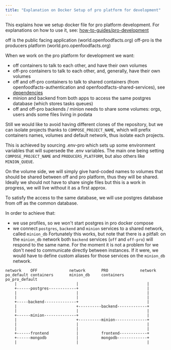 ```yaml
---
title: "Explanation on Docker Setup of pro platform for development"
---
```


This explains how we setup docker file for pro platform development.
For explanations on how to use it, see: [how-to-guides/pro-development](how-to-develop-producer-platform.md)

off is the public facing application (world.openfoodfacts.org)
off-pro is the producers platform (world.pro.openfoodfacts.org)

When we work on the pro platform for development we want:
* off containers to talk to each other, and have their own volumes
* off-pro containers to talk to each other, and, generally, have their own volumes
* off and off-pro containers to talk to shared containers
  (from openfoodfacts-authentication and openfoodfacts-shared-services),
  see [dependencies](https://github.com/openfoodfacts/.github/blob/main/docs/service-dependencies.md)
* minion and backend from both apps to access the same postgres database
  (which stores tasks queues)
* off and off-pro backends / minion needs to share some volumes:
  orgs, users ands some files living in podata

Still we would like to avoid having different clones of the repository,
but we can isolate projects thanks to `COMPOSE_PROJECT_NAME`,
which will prefix containers names, volumes and default network,
thus isolate each projects.

This is achieved by sourcing .env-pro which sets up some environment variables
that will supersede the .env variables.
The main one being setting `COMPOSE_PROJECT_NAME` and `PRODUCERS_PLATFORM`, but also others like `MINION_QUEUE`.

On the volume side, we will simply give hard-coded names to volumes
that should be shared between off and pro platform, thus they will be shared.
Ideally we should not have to share single files but this is a work in progress,
we will live without it as a first approx.

To satisfy the access to the same database,
we will use postgres database from off as the common database.

In order to achieve that:
* we use profiles, so we won't start postgres in pro docker compose
* we connect `postgres`, `backend` and `minion` services to a shared network, called `minion_db`
Fortunately this works, but note that there is a pitfall:
on the `minion_db` network both `backend` services (`off` and `off-pro`) will respond to the same name.
For the moment it is not a problem for we don't need to communicate directly
between instances.
If it were, we would have to define custom aliases for those services on the `minion_db` network.

```
network    OFF              network       PRO              network
po_default containers       minion_db     containers       po_pro_default
    |                          |                              |
    +------postgres------------+                              |
    |                          |                              |
    |                          |                              |
    +-----backend--------------+                              |
    |                          +----------backend-------------+
    |                          |                              |
    +------minion--------------+                              |
    |                          +----------minion--------------+
    |                          |                              |
    |                          |                              |
    +------frontend            |          frontend------------+
    +------mongodb             |          mongodb-------------+
    |                          |                              |
```
